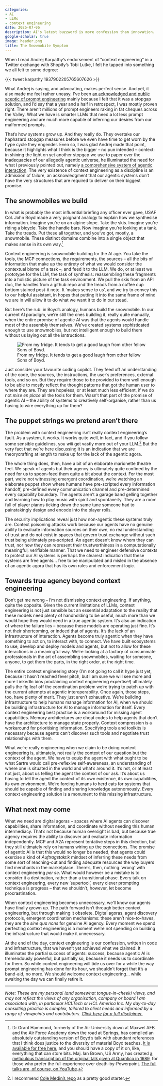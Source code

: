 ```yaml
---
categories:
- AI
- LLMs
- context engineering
date: 2025-07-06
description: AI's latest buzzword is more confession than innovation. 
google-scholar: true
image: header.png
title: The Snowmobile Symptom
---
```


When I read Andrej Karpathy's endorsement of "context engineering" in a Twitter exchange with Shopify's Tobi Lutke, I felt he tapped into something we all felt to some degree:

{{< tweet karpathy 1937902205765607626 >}}

What Andrej is saying, and advocating, makes perfect sense. And yet, it also made me feel rather uneasy. I've been [an acknowledged and public sceptic of prompt engineering](https://chrisvoncsefalvay.com/posts/prompt-engineering/) mainly because I felt that it was a stopgap solution, and I'd say that a year and a half in retrospect, I was mostly proven right. There aren't millions of prompt engineers raking in fat cheques across the Valley. What we have is smarter LLMs that need a lot less prompt engineering and are much more capable of inferring our desires from our malformed prompts. 
 
That's how systems grow up. And they really do. They overtake our haphazard stopgap measures before we even have time to get worn by the hype cycle they engender. Even so, I was glad Andrej made that point, because it highlights what I think is the bigger -- no pun intended -- context: in shining the light on yet another stopgap we use to paper over the inadequacies of our allegedly agentic universe, he illuminated the need for what I previously pointed out, namely [a comprehensive system of agentic interaction](https://chrisvoncsefalvay.com/posts/agents-agora/). The very existence of context engineering as a discipline is an admission of failure, an acknowledgment that our agentic systems don't have the very structures that are required to deliver on their biggest promise.


## The snowmobiles we build

In what is probably the most influential briefing any officer ever gave, USAF Col. John Boyd made a very poignant analogy to explain how we synthesise information. Imagine you're on an alpine slope. Take the skis. Imagine you're riding a bicycle. Take the handle bars. Now imagine you're looking at a tank. Take the treads. Put these all together, and you've got, mostly, a snowmobile. These distinct domains combine into a single object that makes sense in its own way.^[Dr Grant Hammond, formerly of the Air University down at Maxwel AFB and the Air Force Academy down the road at Springs, has compiled an absolutely outstanding version of Boyd's talk with abundant references that I think does justice to the diversity of material Boyd teaches. [It is available for free here](https://www.airuniversity.af.edu/AUPress/Display/Article/1528758/a-discourse-on-winning-and-losing/), and you should have a copy of it on, like, everything that can store bits. Maj. Ian Brown, US Army, has created [a meticulous transcription of the original talk given at Quantico in 1989](https://static1.squarespace.com/static/5497331ae4b0148a6141bd47/t/5af842f8758d4615555d3f6d/1526219514965/Patterns+of+Conflict+Transcript.pdf), for those who prefer the full experience over death-by-Powerpoint. [The full talks are, of course, on YouTube](https://youtu.be/9iiQlBaGJQA?si=2iyrCETetLKZ_gdE).]

Context engineering is snowmobile building for the AI age. You take the tools, the MCP connections, the requirements, the sources -- all the bits of information that make up the entirety of what we would consider the contextual biome of a task --, and feed it to the LLM. We do, or at least we prototype for the LLM, the task of synthesis: reassembling these fragments into a holistic picture of the task environment. We pull the skis from an API doc, the handles from a github repo and the treads from a coffee cup bottom stained post-it note. It 'makes sense to us', and we try to convey this to our helpful assistant, in hopes that putting it into the same frame of mind we are in will allow it to do what we want it to do in our stead.

But here's the rub: in Boyd's analogy, humans build the snowmobile. In our current AI paradigm, we're still the ones building it, really quite manually, when the entire promise of agentic AI was that the agents would handle most of the assembly themselves. We've created systems sophisticated enough to use snowmobiles, but not intelligent enough to build them without us laying out all the isntructions. 

::: {.column-margin}
![From my fridge. It tends to get a good laugh from other fellow Sons of Boyd.](IMG_2722.jpeg)
:::



Just consider your favourite coding copilot. They feed off an understanding of the code, the sources, the instructions, the user's preferences, external tools, and so on. But they require those to be provided to them well enough to be able to mostly reflect the thought patterns that got the human user to where they are. They are hopeless, or at least much less efficient, if we do not _mise en place_ all the tools for them. Wasn't that part of the promise of agentic AI -- the ability of systems to creatively self-organise, rather than us having to wire everything up for them?


## The puppet strings we pretend aren't there

The problem with context engineering isn't really context engineering's fault. As a system, it works. It works quite well, in fact, and if you follow some sensible guidelines, you _will_ get vastly more out of your LLM.^[I recommend [Cole Medin's repo](https://github.com/coleam00/context-engineering-intro) as a pretty good starter.] But the very fact that we're here discussing it is an indication that we are theorycrafting at length to make up for the lack of the agentic agora. 

The whole thing does, then, have a bit of an elaborate marionette theatre feel. We speak of agents but their agency is ultimately quite confined by the need for us to spoon-feed them quite a bit about the context. For the most part, we're not witnessing emergent coordination, we're watching an elaborate puppet show where humans have pre-scripted every information handoff, pre-defined every communication channel and pre-determined every capability boundary. The agents aren't a garage band gelling together and learning how to play music with spirit and spontaneity. They are a room full of player pianos ticking down the same tune someone had to painstakingly design and encode into the player rolls.

The security implications reveal just how non-agentic these systems truly are. Context poisoning attacks work because our agents have no genuine ability to evaluate information sources on their own, no real understanding of trust and do not exist in spaces that govern trust exchange without such trust being ultimately pre-scripted. An agent doesn't know whom they can trust, nor how they can represent their trustworthiness in a computationally meaningful, verifiable manner. That we  need to engineer defensive contexts to protect our AI systems is perhaps the clearest indication that these systems are free agents... free to be manipulated and misled in the absence of an agentic agora that has its own rules and enforcement logic. 


## Towards true agency beyond context engineering

Don't get me wrong -- I'm not dismissing context engineering. If anything, quite the opposite. Given the current limitations of LLMs, context engineering is not just sensible but an essential adaptation to the reality that these models need plenty of handholding to be useful, much more than we would hope they would need in a true agentic system. It's also an indication of where the failure lies -- because these models are operating just fine. It's not their shortcoming, or indeed that of agents. It's the lack of an infrastructure of interaction. Agents become truly agentic when they have something to act on, to interact with, to connect. We have built ecosystems to use, develop and deploy models and agents, but not to allow for these interactions in a meaningful way. We're looking at a factory of consummate professionals in the art of assembling snowmobiles, waiting for someone, anyone, to get them the parts, in the right order, at the right time. 

The entire context engineering story (I'm not going to call it hype just yet, because it hasn't reached fever pitch, but I am sure we will see more and more LinkedIn bios proclaiming context engineering expertise!) ultimately pulls the fig leaf off the coordination problem we're trying to patch up with the current attempts at agentic interoperability. Once again, those steps, too, have plenty of merit. They just aren't exhaustive. We're building infrastructure to help humans manage information for AI, when we should be building infrastructure for AI to manage information for itself. Every context engineering best practice is a workaround for missing agent capabilities. Memory architectures are cheat codes to help agents that don't have the architecture to manage state properly. Context compression is a workaround for prioritising information. Specifying tools and toolkits is necessary because agents can't discover such tools and negotiate trust relationships with them. 

What we're really engineering when we claim to be doing context engineering is, ultimately, not really the context of our question but the context of the agent. We have to equip the agent with what ought to be what Sartre would call pre-reflexive self-awareness, an understanding of where one is situated in the world and what's around it. It's not, or at least not just, about us telling the agent the context of our ask. It's about us having to tell the agent the context of its own existence, its own capabilities, its own environment. We're forcing humans to herd cats for systems that should be capable of finding and sharing knowledge autonomously. Every context engineering solution is a monument to this missing infrastructure.


## What next may come

What we need are digital agoras -- spaces where AI agents can discover capabilities, share information, and coordinate without needing this human intermediacy. That's not because human oversight is bad, but because true agency requires the ability to discover and evaluate information independently. MCP and A2A represent tentative steps in this direction, but they still ultimately rely on humans wiring up the connections. The promise of agentic AI is that this would no longer be needed, that agents could exercise a kind of _Auftragstaktik_ mindset of inferring these needs from some sort of reaching-out and finding adequate resources the way buyers find merchants in the marketplace. There's, then, nothing 'wrong' with context engineering _per se_. What would however be a mistake is to consider it a destination, rather than a transitional phase. Every talk on context engineering, every new 'supertool', every clever prompting technique is progress -- that we shouldn't, however, let become procrastination. 

When context engineering becomes unnecessary, we'll know our agents have finally grown up. The path forward isn't through better context engineering, but through making it obsolete. Digital agoras, agent discovery protocols, emergent coordination mechanisms: these aren't nice-to-haves, they are the _sine qua nons_ for genuine AI agency. Every moment we spend perfecting context engineering is a moment we're not spending on building the infrastructure that would make it unnecessary.

At the end of the day, context engineering is our confession, written in code and infrastructure, that we haven't yet achieved what we claimed. It illuminates the partial success of agents: success, because agentic AI is tremendously powerful, but partially so, because it needs us to coordinate for them. So while context engineering will tide us over for a while the way prompt engineering has done for its hour, we shouldn't forget that it's a band-aid, no more. We should welcome context engineering... while awaiting the day we can finally retire it.

---

_Note: These are my personal (and somewhat tongue-in-cheek) views, and may not reflect the views of any organisation, company or board I am associated with, in particular HCLTech or HCL America Inc. My day-to-day consulting practice is complex, tailored to client needs and informed by a range of viewpoints and contributors. [Click here for a full disclaimer.](https://chrisvoncsefalvay.com/disclaimer)_
